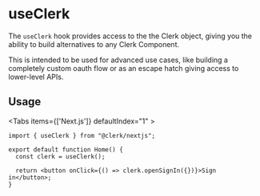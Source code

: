 
# useClerk

The `useClerk` hook provides access to the the Clerk object, giving you the ability to build alternatives to any Clerk Component.

<Callout type="warning">
This is intended to be used for advanced use cases, like building a completely custom oauth flow or as an escape hatch giving access to lower-level APIs.
</Callout>

## Usage 

<Tabs items={['Next.js']} defaultIndex="1" >
<Tab>
```tsx copy filename="pages/index.tsx"
import { useClerk } from "@clerk/nextjs";

export default function Home() {
  const clerk = useClerk();

  return <button onClick={() => clerk.openSignIn({})}>Sign in</button>;
}
```
</Tab>
</Tabs>
